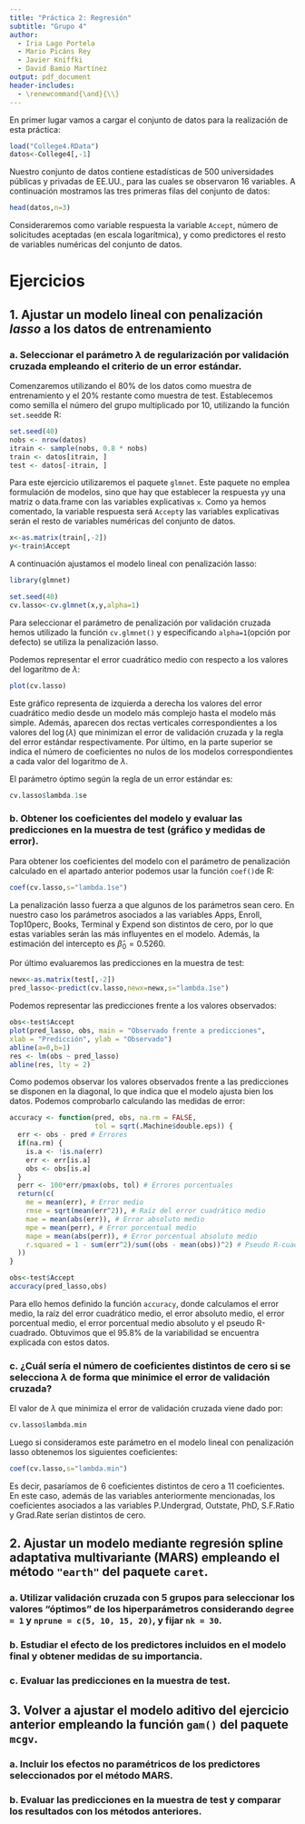 ---
title: "Práctica 2: Regresión"
subtitle: "Grupo 4"
author: 
  - Iria Lago Portela
  - Mario Picáns Rey
  - Javier Kniffki
  - David Bamio Martínez
output: pdf_document
header-includes:
  - \renewcommand{\and}{\\}
---

En primer lugar vamos a cargar el conjunto de datos para la realización de esta práctica:

```{r}
load("College4.RData")
datos<-College4[,-1]
```

Nuestro conjunto de datos contiene estadísticas de 500 universidades públicas y privadas de EE.UU., para las cuales se observaron 16 variables. A continuación mostramos las tres primeras filas del conjunto de datos:

```{r}
head(datos,n=3)
```

Consideraremos como variable respuesta la variable `Accept`, número de solicitudes aceptadas (en escala logarítmica), y como predictores el resto de variables numéricas del conjunto de datos.


# Ejercicios

## 1. Ajustar un modelo lineal con penalización *lasso* a los datos de entrenamiento

### a. Seleccionar el parámetro $\lambda$ de regularización por validación cruzada empleando el criterio de un error estándar. 
    
Comenzaremos utilizando el 80\% de los datos como muestra de entrenamiento y el 20\% restante como muestra de test. Establecemos como semilla el número del grupo multiplicado por 10, utilizando la función `set.seed`de R:
    
```{r}
set.seed(40)
nobs <- nrow(datos)
itrain <- sample(nobs, 0.8 * nobs)
train <- datos[itrain, ]
test <- datos[-itrain, ]
```

Para este ejercicio utilizaremos el paquete `glmnet`. Este paquete no emplea formulación de modelos, sino que hay que establecer la respuesta `y`y una matriz o data.frame con las variables explicativas `x`. Como ya hemos comentado, la variable respuesta será `Accept`y las variables explicativas serán el resto de variables numéricas del conjunto de datos.

```{r}
x<-as.matrix(train[,-2])
y<-train$Accept
```

A continuación ajustamos el modelo lineal con penalización lasso:
    
```{r,message=F,warning=F,out.width="60%",fig.align='center'}
library(glmnet)

set.seed(40)
cv.lasso<-cv.glmnet(x,y,alpha=1)
```
Para seleccionar el parámetro de penalización por validación cruzada hemos utilizado la función `cv.glmnet()` y especificando `alpha=1`(opción por defecto) se utiliza la penalización lasso. 

Podemos representar el error cuadrático medio con respecto a los valores del logaritmo de $\lambda$:
    
```{r,out.width="60%",fig.align='center'}
plot(cv.lasso)
```

Este gráfico representa de izquierda a derecha los valores del error cuadrático medio desde un modelo más complejo hasta el modelo más simple. Además, aparecen dos rectas verticales correspondientes a los valores del $\log(\lambda)$ que minimizan el error de validación cruzada y la regla del error estándar respectivamente. Por último, en la parte superior se indica el número de coeficientes no nulos de los modelos correspondientes a cada valor del logaritmo de $\lambda$.

El parámetro óptimo según la regla de un error estándar es:
    
```{r}
cv.lasso$lambda.1se
```

### b. Obtener los coeficientes del modelo y evaluar las predicciones en la muestra de test (gráfico y medidas de error).

Para obtener los coeficientes del modelo con el parámetro de penalización calculado en el apartado anterior podemos usar la función `coef()`de R:

```{r}
coef(cv.lasso,s="lambda.1se")
```
La penalización lasso fuerza a que algunos de los parámetros sean cero. En nuestro caso los parámetros asociados a las variables Apps, Enroll, Top10perc, Books, Terminal y Expend son distintos de cero, por lo que estas variables serán las más influyentes en el modelo. Además, la estimación del intercepto es $\hat{\beta}_0=0.5260$.

Por último evaluaremos las predicciones en la muestra de test:

```{r}
newx<-as.matrix(test[,-2])
pred_lasso<-predict(cv.lasso,newx=newx,s="lambda.1se")
```

Podemos representar las predicciones frente a los valores observados:

```{r,warning=F,out.width="60%",fig.align='center'}
obs<-test$Accept
plot(pred_lasso, obs, main = "Observado frente a predicciones",
xlab = "Predicción", ylab = "Observado")
abline(a=0,b=1)
res <- lm(obs ~ pred_lasso)
abline(res, lty = 2)
```

Como podemos observar los valores observados frente a las predicciones se disponen en la diagonal, lo que indica que el modelo ajusta bien los datos. Podemos comprobarlo
calculando las medidas de error:

```{r}
accuracy <- function(pred, obs, na.rm = FALSE,
                     tol = sqrt(.Machine$double.eps)) {
  err <- obs - pred # Errores
  if(na.rm) {
    is.a <- !is.na(err)
    err <- err[is.a]
    obs <- obs[is.a]
  }
  perr <- 100*err/pmax(obs, tol) # Errores porcentuales
  return(c(
    me = mean(err), # Error medio
    rmse = sqrt(mean(err^2)), # Raíz del error cuadrático medio
    mae = mean(abs(err)), # Error absoluto medio
    mpe = mean(perr), # Error porcentual medio
    mape = mean(abs(perr)), # Error porcentual absoluto medio
    r.squared = 1 - sum(err^2)/sum((obs - mean(obs))^2) # Pseudo R-cuadrado
  ))
}

obs<-test$Accept
accuracy(pred_lasso,obs)
```
Para ello hemos definido la función `accuracy`, donde calculamos el error medio, la raíz del error cuadrático medio, el error absoluto medio, el error porcentual medio, el error porcentual medio absoluto y el pseudo R-cuadrado. Obtuvimos que el 95.8\% de la variabilidad se encuentra explicada con estos datos. 
       
### c. ¿Cuál sería el número de coeficientes distintos de cero si se selecciona $\lambda$ de forma que minimice el error de validación cruzada? 

El valor de $\lambda$ que minimiza el error de validación cruzada viene dado por:

```{r}
cv.lasso$lambda.min
```

Luego si consideramos este parámetro en el modelo lineal con penalización lasso obtenemos los siguientes coeficientes:

```{r}
coef(cv.lasso,s="lambda.min")
```
Es decir, pasaríamos de 6 coeficientes distintos de cero a 11 coeficientes. En este caso, además de las variables anteriormente mencionadas, los coeficientes asociados a las variables P.Undergrad, Outstate, PhD, S.F.Ratio y Grad.Rate serían distintos de cero.

## 2. Ajustar un modelo mediante regresión spline adaptativa multivariante (MARS) empleando el método `"earth"` del paquete `caret`.

### a. Utilizar validación cruzada con 5 grupos para seleccionar los valores "óptimos" de los hiperparámetros considerando `degree = 1` y `nprune = c(5, 10, 15, 20)`, y fijar `nk = 30`.
       
### b. Estudiar el efecto de los predictores incluidos en el modelo final y obtener medidas de su importancia.
       
### c. Evaluar las predicciones en la muestra de test.
    
## 3. Volver a ajustar el modelo aditivo del ejercicio anterior empleando la función `gam()` del paquete `mcgv`.

### a. Incluir los efectos no paramétricos de los predictores seleccionados por el método MARS.

### b. Evaluar las predicciones en la muestra de test y comparar los resultados con los métodos anteriores.
